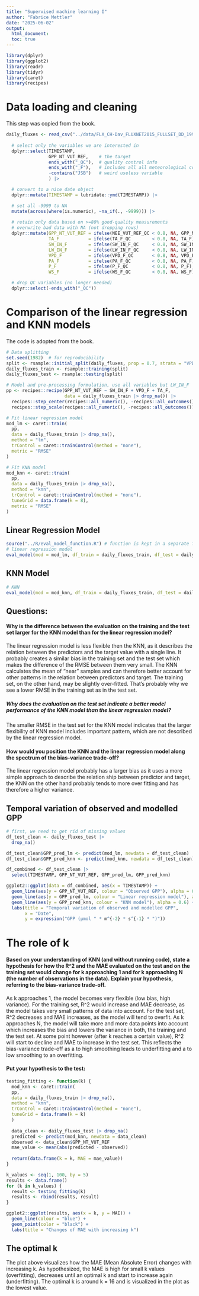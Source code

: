 ```yaml
---
title: "Supervised machine learning I"
author: "Fabrice Mettler"
date: "2025-06-02"
output:
  html_document:
  toc: true
---
```


```r
library(dplyr)
library(ggplot2)
library(readr)
library(tidyr)
library(caret)
library(recipes)
```

# Data loading and cleaning
This step was copied from the book.

```r
daily_fluxes <- read_csv("../data/FLX_CH-Dav_FLUXNET2015_FULLSET_DD_1997-2014_1-3.csv") |>  
  
  # select only the variables we are interested in
  dplyr::select(TIMESTAMP,
                GPP_NT_VUT_REF,    # the target
                ends_with("_QC"),  # quality control info
                ends_with("_F"),   # includes all all meteorological covariates
                -contains("JSB")   # weird useless variable
                ) |>

  # convert to a nice date object
  dplyr::mutate(TIMESTAMP = lubridate::ymd(TIMESTAMP)) |>

  # set all -9999 to NA
  mutate(across(where(is.numeric), ~na_if(., -9999))) |> 
  
  # retain only data based on >=80% good-quality measurements
  # overwrite bad data with NA (not dropping rows)
  dplyr::mutate(GPP_NT_VUT_REF = ifelse(NEE_VUT_REF_QC < 0.8, NA, GPP_NT_VUT_REF),
                TA_F           = ifelse(TA_F_QC        < 0.8, NA, TA_F),
                SW_IN_F        = ifelse(SW_IN_F_QC     < 0.8, NA, SW_IN_F),
                LW_IN_F        = ifelse(LW_IN_F_QC     < 0.8, NA, LW_IN_F),
                VPD_F          = ifelse(VPD_F_QC       < 0.8, NA, VPD_F),
                PA_F           = ifelse(PA_F_QC        < 0.8, NA, PA_F),
                P_F            = ifelse(P_F_QC         < 0.8, NA, P_F),
                WS_F           = ifelse(WS_F_QC        < 0.8, NA, WS_F)) |> 

  # drop QC variables (no longer needed)
  dplyr::select(-ends_with("_QC"))

```

# Comparison of the linear regression and KNN models
The code is adopted from the book.

```r
# Data splitting
set.seed(1982)  # for reproducibility
split <- rsample::initial_split(daily_fluxes, prop = 0.7, strata = "VPD_F")
daily_fluxes_train <- rsample::training(split)
daily_fluxes_test <- rsample::testing(split)

# Model and pre-processing formulation, use all variables but LW_IN_F
pp <- recipes::recipe(GPP_NT_VUT_REF ~ SW_IN_F + VPD_F + TA_F, 
                      data = daily_fluxes_train |> drop_na()) |> 
  recipes::step_center(recipes::all_numeric(), -recipes::all_outcomes()) |>
  recipes::step_scale(recipes::all_numeric(), -recipes::all_outcomes())

# Fit linear regression model
mod_lm <- caret::train(
  pp, 
  data = daily_fluxes_train |> drop_na(), 
  method = "lm",
  trControl = caret::trainControl(method = "none"),
  metric = "RMSE"
)

# Fit KNN model
mod_knn <- caret::train(
  pp, 
  data = daily_fluxes_train |> drop_na(), 
  method = "knn",
  trControl = caret::trainControl(method = "none"),
  tuneGrid = data.frame(k = 8),
  metric = "RMSE"
)
```

## Linear Regression Model

```r
source("../R/eval_model_function.R") # function is kept in a separate file
# linear regression model
eval_model(mod = mod_lm, df_train = daily_fluxes_train, df_test = daily_fluxes_test)
```

## KNN Model

```r
# KNN
eval_model(mod = mod_knn, df_train = daily_fluxes_train, df_test = daily_fluxes_test)
```

## Questions:

#### Why is the difference between the evaluation on the training and the test set larger for the KNN model than for the linear regression model?

The linear regression model is less flexible then the KNN, as it describes the relation between the predictors and the target value with a single line. It probably creates a similar bias in the training set and the test set which makes the difference of the RMSE between them very small. The KNN calculates the mean of "near" samples and can therefore better account for other patterns in the relation between predictors and target. The training set, on the other hand, may be slightly over-fitted. That's probably why we see a lower RMSE in the training set as in the test set.

##### Why does the evaluation on the test set indicate a better model performance of the KNN model than the linear regression model?

The smaller RMSE in the test set for the KNN model indicates that the larger flexibility of KNN model includes important pattern, which are not described by the linear regression model.

#### How would you position the KNN and the linear regression model along the spectrum of the bias-variance trade-off?

The linear regression model probably has a larger bias as it uses a more simple approach to describe the relation ship between predictor and target, the KNN on the other hand probably tends to more over fitting and has therefore a higher variance.


## Temporal variation of observed and modelled GPP


```r
# first, we need to get rid of missing values
df_test_clean <- daily_fluxes_test |>
  drop_na()

df_test_clean$GPP_pred_lm <- predict(mod_lm, newdata = df_test_clean)
df_test_clean$GPP_pred_knn <- predict(mod_knn, newdata = df_test_clean)

df_combined <- df_test_clean |> 
  select(TIMESTAMP, GPP_NT_VUT_REF, GPP_pred_lm, GPP_pred_knn)

ggplot2::ggplot(data = df_combined, aes(x = TIMESTAMP)) +
  geom_line(aes(y = GPP_NT_VUT_REF, colour = "Observed GPP"), alpha = 0.9) + 
  geom_line(aes(y = GPP_pred_lm, colour = "Linear regression model"), alpha = 0.7) +
  geom_line(aes(y = GPP_pred_knn, colour = "KNN model"), alpha = 0.6) + 
  labs(title = "Temporal variation of observed and modelled GPP",
       x = "Date",
       y = expression("GPP (µmol " * m^{-2} * s^{-1} * ")"))

```


# The role of k

#### Based on your understanding of KNN (and without running code), state a hypothesis for how the R^2 and the MAE evaluated on the test and on the training set would change for k approaching 1 and for k approaching N (the number of observations in the data). Explain your hypothesis, referring to the bias-variance trade-off.

As k approaches 1, the model becomes very flexible (low bias, high variance). For the training set, R^2 would increase and MAE decrease, as the model takes very small patterns of data into account. For the test set, R^2 decreases and MAE increases, as the model will tend to overfit. As k approaches N, the model will take more and more data points into account which increases the bias and lowers the variance in both, the training and the test set. At some point however (after k reaches a certain value), R^2 will start to decline and MAE to increase in the test set. This reflects the bias-variance trade-off as a to high smoothing leads to underfitting and a to low smoothing to an overfitting.

#### Put your hypothesis to the test:

```r
testing_fitting <- function(k) {
  mod_knn <- caret::train(
  pp, 
  data = daily_fluxes_train |> drop_na(),
  method = "knn",
  trControl = caret::trainControl(method = "none"),
  tuneGrid = data.frame(k = k)
  )
  
  data_clean <- daily_fluxes_test |> drop_na()
  predicted <- predict(mod_knn, newdata = data_clean)
  observed <- data_clean$GPP_NT_VUT_REF
  mae_value <- mean(abs(predicted - observed))
  
  return(data.frame(k = k, MAE = mae_value))
}

k_values <- seq(1, 100, by = 5)
results <- data.frame()
for (k in k_values) {
  result <- testing_fitting(k)
  results <- rbind(results, result)
}

ggplot2::ggplot(results, aes(x = k, y = MAE)) +
  geom_line(colour = "blue") +
  geom_point(color = "black") +
  labs(title = "Changes of MAE with increasing k")

```

## The optimal k
The plot above visualizes how the MAE (Mean Absolute Error) changes with increasing k. As hypothesized, the MAE is high for small k values (overfitting), decreases until an optimal k and start to increase again (underfitting). The optimal k is around k = 16 and is visualized in the plot as the lowest value.
